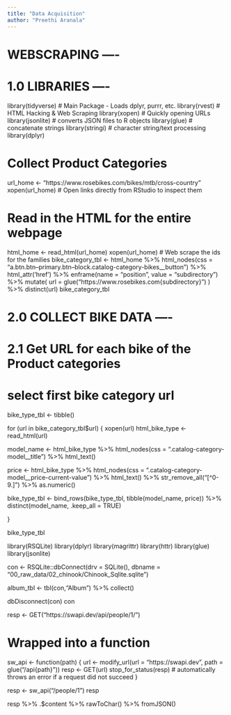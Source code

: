 ```yaml
---
title: "Data Acquisition"
author: "Preethi Aranala"
---
```


# WEBSCRAPING ----

# 1.0 LIBRARIES ----

library(tidyverse) # Main Package - Loads dplyr, purrr, etc.
library(rvest)     # HTML Hacking & Web Scraping
library(xopen)     # Quickly opening URLs
library(jsonlite)  # converts JSON files to R objects
library(glue)      # concatenate strings
library(stringi)   # character string/text processing
library(dplyr)

# Collect Product Categories

url_home          <- "https://www.rosebikes.com/bikes/mtb/cross-country"
xopen(url_home) # Open links directly from RStudio to inspect them

# Read in the HTML for the entire webpage
html_home         <- read_html(url_home)
xopen(url_home)
# Web scrape the ids for the families
bike_category_tbl <- html_home %>%
  html_nodes(css = "a.btn.btn--primary.btn--block.catalog-category-bikes__button") %>%
  html_attr('href') %>%
  enframe(name = "position", value = "subdirectory") %>%
  mutate(
  url = glue("https://www.rosebikes.com{subdirectory}")
) %>%
distinct(url)
bike_category_tbl

# 2.0 COLLECT BIKE DATA ----

# 2.1 Get URL for each bike of the Product categories

# select first bike category url

bike_type_tbl <- tibble()

for (url in bike_category_tbl$url) {
  xopen(url)
  html_bike_type <- read_html(url)
  
  model_name <- html_bike_type %>%
  html_nodes(css = ".catalog-category-model__title") %>%
  html_text() 
  

price <- html_bike_type %>%
  html_nodes(css = ".catalog-category-model__price-current-value") %>%
  html_text() %>%
  str_remove_all("[^0-9.]") %>%
  as.numeric()
  
  bike_type_tbl <- bind_rows(bike_type_tbl, tibble(model_name, price)) %>%
  distinct(model_name, .keep_all = TRUE)
  
}

bike_type_tbl 


library(RSQLite)
library(dplyr)
library(magrittr)
library(httr)
library(glue)
library(jsonlite)

con <- RSQLite::dbConnect(drv    = SQLite(), 
                          dbname = "00_raw_data/02_chinook/Chinook_Sqlite.sqlite")

album_tbl <- tbl(con,"Album") %>% collect()

dbDisconnect(con)
con

resp <- GET("https://swapi.dev/api/people/1/")

# Wrapped into a function
sw_api <- function(path) {
  url <- modify_url(url = "https://swapi.dev", path = glue("/api{path}"))
  resp <- GET(url)
  stop_for_status(resp) # automatically throws an error if a request did not succeed
}

resp <- sw_api("/people/1")
resp                     

resp %>% 
    .$content %>% 
    rawToChar() %>% 
    fromJSON()

